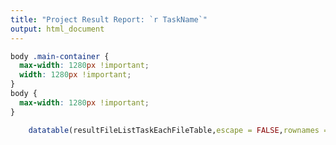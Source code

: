 ```yaml
--- 
title: "Project Result Report: `r TaskName`"
output: html_document
---
```


```css
body .main-container {
  max-width: 1280px !important;
  width: 1280px !important;
}
body {
  max-width: 1280px !important;
}
```

```r
    datatable(resultFileListTaskEachFileTable,escape = FALSE,rownames = FALSE,options=list(pageLength=100))
```

